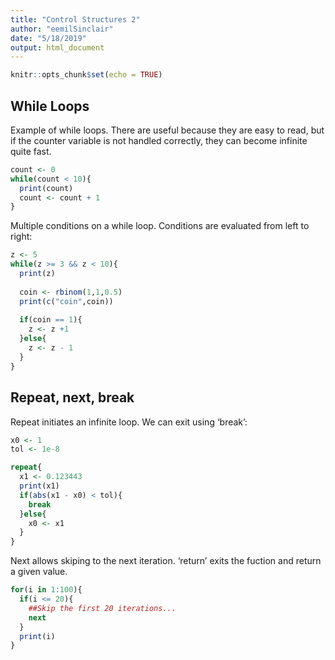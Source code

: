 ```yaml
---
title: "Control Structures 2"
author: "eemilSinclair"
date: "5/18/2019"
output: html_document
---
```


```r
knitr::opts_chunk$set(echo = TRUE)
```

## While Loops

Example of while loops. There are useful because they are easy to read, but if the counter variable is not handled correctly, they can become infinite quite fast.

```r
count <- 0
while(count < 10){
  print(count)
  count <- count + 1
}
```

Multiple conditions on a while loop. Conditions are evaluated from left to right:
```r

z <- 5
while(z >= 3 && z < 10){
  print(z)
  
  coin <- rbinom(1,1,0.5)
  print(c("coin",coin))
  
  if(coin == 1){
    z <- z +1
  }else{
    z <- z - 1
  }
}

```

## Repeat, next, break

Repeat initiates an infinite loop. We can exit using 'break':
```r

x0 <- 1
tol <- 1e-8

repeat{
  x1 <- 0.123443
  print(x1)
  if(abs(x1 - x0) < tol){
    break
  }else{
    x0 <- x1
  }
}

```

Next allows skiping to the next iteration. 'return' exits the fuction and return a given value.
```r

for(i in 1:100){
  if(i <= 20){
    ##Skip the first 20 iterations...
    next
  }
  print(i)
}
```
